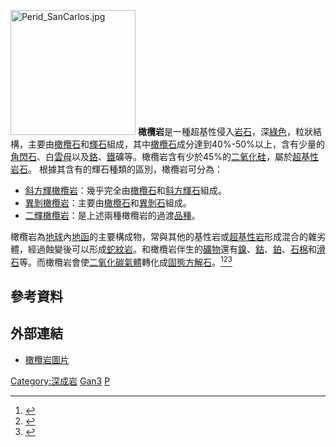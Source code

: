 [[File:Perid_SanCarlos.jpg|200px]]
'''橄欖岩'''是一種超基性侵入[[岩石|岩石]]，深[[綠色|綠色]]，粒狀結構，主要由[[橄欖石|橄欖石]]和[[輝石|輝石]]組成，其中[[橄欖石|橄欖石]]成分達到40%-50%以上，含有少量的[[角閃石|角閃石]]、白[[黑雲母|雲母]]以及[[鉻|鉻]]、[[鐵|鐵]]礦等。橄欖岩含有少於45%的[[二氧化硅|二氧化硅]]，屬於[[超基性岩石|超基性岩石]]。
根據其含有的輝石種類的區別，橄欖岩可分為：
*[[斜方輝橄欖岩|斜方輝橄欖岩]]：幾乎完全由[[橄欖石|橄欖石]]和[[斜方輝石|斜方輝石]]組成。
*[[異剝橄欖岩|異剝橄欖岩]]：主要由[[橄欖石|橄欖石]]和[[異剝石|異剝石]]組成。
*[[二輝橄欖岩|二輝橄欖岩]]：是上述兩種橄欖岩的過渡[[品種|品種]]。

橄欖岩為[[地球|地球]]內[[地函|地函]]的主要構成物，常與其他的基性岩或[[超基性岩|超基性岩]]形成混合的雜劣體，經過蝕變後可以形成[[蛇紋岩|蛇紋岩]]。和橄欖岩伴生的[[礦物|礦物]]還有[[鎳|鎳]]、[[鈷|鈷]]、[[鉑|鉑]]、[[石棉|石棉]]和[[滑石|滑石]]等。而橄欖岩會使[[二氧化碳|二氧化碳]][[氣體|氣體]]轉化成[[固態|固態]][[方解石|方解石]]。<ref>{{cite news| url =http://tw.news.yahoo.com/article/url/d/a/081110/16/19742.html| title =科學家發現橄欖岩可吸收二氧化碳| publisher =路透社| date =2008-11-10| accessdate =2008-11-11}}{{dead link|date=2018年3月 |bot=InternetArchiveBot |fix-attempted=yes }}</ref><ref>{{cite news| url =http://www.reuters.com/article/environmentNews/idUSTRE4A59IB20081110| title =Scientists say peridotite rock can soak up CO2| publisher =Reuters| date =2008-11-10| accessdate =2008-11-11| archive-date =2009-03-22| archive-url =https://web.archive.org/web/20090322182610/http://www.reuters.com/article/environmentNews/idUSTRE4A59IB20081110| dead-url =no}}</ref><ref>{{cite news| url =http://www.sciencedaily.com/releases/2008/11/081105180813.htm| title =Rocks Could Be Harnessed To Sponge Vast Amounts Of Carbon Dioxide From Air| publisher =Science Daily| date =2008-11-06| accessdate =2008-11-06| archive-date =2020-11-09| archive-url =https://web.archive.org/web/20201109035109/http://www.sciencedaily.com/releases/2008/11/081105180813.htm| dead-url =no}}</ref>

==參考資料==
<small>
<references/>
</small>

== 外部連結 ==
*[https://web.archive.org/web/20070804064141/http://digitalne.nju.edu.cn/museum/rock/igneous/ultrabasic-1-1.htm 橄欖岩圖片]

{{Igneous rocks}}
{{Authority control}}
[[Category:深成岩|Category:深成岩]]
[[Category:矿物|Gan3]]
[[Category:克拉通|P]]